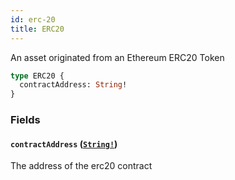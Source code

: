```yaml
---
id: erc-20
title: ERC20
---
```


An asset originated from an Ethereum ERC20 Token

```graphql
type ERC20 {
  contractAddress: String!
}
```

### Fields

#### `contractAddress` ([`String!`](/docs/graphql/scalars/string))

The address of the erc20 contract
